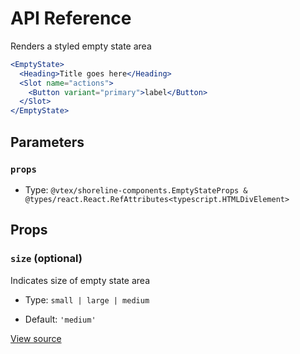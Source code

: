 # API Reference

Renders a styled empty state area

```jsx
<EmptyState>
  <Heading>Title goes here</Heading>
  <Slot name="actions">
    <Button variant="primary">label</Button>
  </Slot>
</EmptyState>
```

## Parameters

### `props`

- Type: `@vtex/shoreline-components.EmptyStateProps & @types/react.React.RefAttributes<typescript.HTMLDivElement>`

## Props

### `size` (optional)

Indicates size of empty state area

- Type: `small | large | medium`

- Default: `'medium'`

[View source](https://github.com/vtex/shoreline/blob/b6a0ff0c0/packages/components/src/empty-state/empty-state.tsx#L15)
